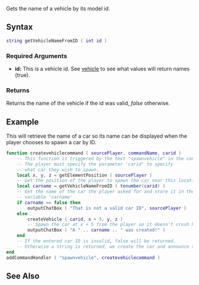 {{Server client function}}

{{Deprecated|getVehicleNameFromModel}}

Gets the name of a vehicle by its model id.

==Syntax== 
<syntaxhighlight lang="lua">
string getVehicleNameFromID ( int id )            
</syntaxhighlight> 

===Required Arguments=== 
*'''id:''' This is a vehicle id. See [[/vehicle.md|vehicle]] to see what values will return names (true).

===Returns===
Returns the name of the vehicle if the id was valid, ''false'' otherwise.

==Example== 
This will retrieve the name of a car so its name can be displayed when the player chooses to spawn a car by ID.

<syntaxhighlight lang="lua">
function createvehiclecommand ( sourcePlayer, commandName, carid )
	-- This function is triggered by the text "spawnvehicle" in the console.
	-- The player must specify the parameter 'carid' to specify
	-- what car they wish to spawn.
	local x, y, z = getElementPosition ( sourcePlayer )
	-- Get the position of the player to spawn the car near this location
	local carname = getVehicleNameFromID ( tonumber(carid) )
	-- Get the name of the car the player asked for and store it in the
	-- variable 'carname'
	if carname == false then
		outputChatBox ( "That is not a valid car ID", sourcePlayer )
	else
		createVehicle ( carid, x + 5, y, z )
		-- Spawn the car at x + 5 from the player so it doesn't crush him
		outputChatBox ( "A " .. carname .. " was created!" )
	end
	-- If the entered car ID is invalid, false will be returned.
	-- Otherwise a string is returned, we create the car and announce the car name in the chatbox.
end
addCommandHandler ( "spawnvehicle", createvehiclecommand )
</syntaxhighlight>

==See Also==
{{Vehicle functions}}